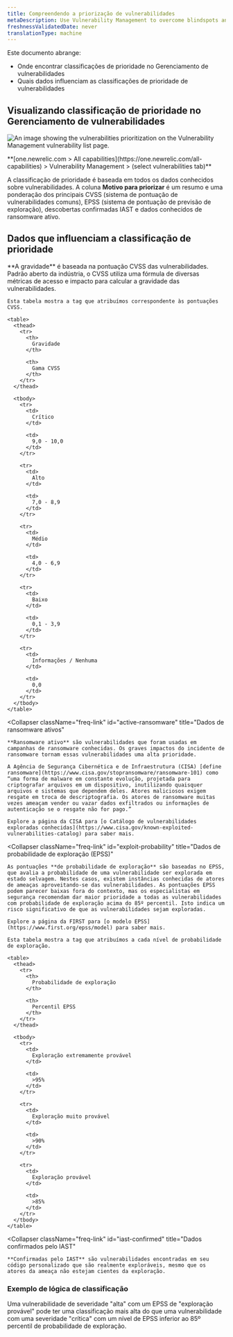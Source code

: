 ```yaml
---
title: Compreendendo a priorização de vulnerabilidades
metaDescription: Use Vulnerability Management to overcome blindspots and assign remediation to developers as a security team.
freshnessValidatedDate: never
translationType: machine
---
```



Este documento abrange:

* Onde encontrar classificações de prioridade no Gerenciamento de vulnerabilidades
* Quais dados influenciam as classificações de prioridade de vulnerabilidades

## Visualizando classificação de prioridade no Gerenciamento de vulnerabilidades

<img
  title="Vulnerability Management prioritization"
  alt="An image showing the vulnerabilities prioritization on the Vulnerability Management vulnerability list page."
  src={vmPriority}
/>

<figcaption>
  <DoNotTranslate>
    **[one.newrelic.com > All capabilities](https://one.newrelic.com/all-capabilities) > Vulnerability Management > (select vulnerabilities tab)**
  </DoNotTranslate>
</figcaption>

A classificação de prioridade é baseada em todos os dados conhecidos sobre vulnerabilidades. A coluna **Motivo para priorizar** é um resumo e uma ponderação dos principais CVSS (sistema de pontuação de vulnerabilidades comuns), EPSS (sistema de pontuação de previsão de exploração), descobertas confirmadas IAST e dados conhecidos de ransomware ativo.

## Dados que influenciam a classificação de prioridade

<CollapserGroup>
  <Collapser
    className="freq-link"
    id="severity"
    title="Dados de gravidade"
  >
    **A gravidade** é baseada na pontuação CVSS das vulnerabilidades. Padrão aberto da indústria, o CVSS utiliza uma fórmula de diversas métricas de acesso e impacto para calcular a gravidade das vulnerabilidades.

    Esta tabela mostra a tag que atribuímos correspondente às pontuações CVSS.
    
    <table>
      <thead>
        <tr>
          <th>
            Gravidade
          </th>

          <th>
            Gama CVSS
          </th>
        </tr>
      </thead>

      <tbody>
        <tr>
          <td>
            Crítico
          </td>

          <td>
            9,0 - 10,0
          </td>
        </tr>

        <tr>
          <td>
            Alto
          </td>

          <td>
            7,0 - 8,9
          </td>
        </tr>

        <tr>
          <td>
            Médio
          </td>

          <td>
            4,0 - 6,9
          </td>
        </tr>

        <tr>
          <td>
            Baixo
          </td>

          <td>
            0,1 - 3,9
          </td>
        </tr>

        <tr>
          <td>
            Informações / Nenhuma
          </td>

          <td>
            0,0
          </td>
        </tr>
      </tbody>
    </table>
  </Collapser>

  <Collapser
    className="freq-link"
    id="active-ransomware"
    title="Dados de ransomware ativos"
  >
    **Ransomware ativo** são vulnerabilidades que foram usadas em campanhas de ransomware conhecidas. Os graves impactos do incidente de ransomware tornam essas vulnerabilidades uma alta prioridade.

    A Agência de Segurança Cibernética e de Infraestrutura (CISA) [define ransomware](https://www.cisa.gov/stopransomware/ransomware-101) como “uma forma de malware em constante evolução, projetada para criptografar arquivos em um dispositivo, inutilizando quaisquer arquivos e sistemas que dependem deles. Atores maliciosos exigem resgate em troca de descriptografia. Os atores de ransomware muitas vezes ameaçam vender ou vazar dados exfiltrados ou informações de autenticação se o resgate não for pago.”

    Explore a página da CISA para [o Catálogo de vulnerabilidades exploradas conhecidas](https://www.cisa.gov/known-exploited-vulnerabilities-catalog) para saber mais.
  </Collapser>

  <Collapser
    className="freq-link"
    id="exploit-probability"
    title="Dados de probabilidade de exploração (EPSS)"
  >
    As pontuações **de probabilidade de exploração** são baseadas no EPSS, que avalia a probabilidade de uma vulnerabilidade ser explorada em estado selvagem. Nestes casos, existem instâncias conhecidas de atores de ameaças aproveitando-se das vulnerabilidades. As pontuações EPSS podem parecer baixas fora do contexto, mas os especialistas em segurança recomendam dar maior prioridade a todas as vulnerabilidades com probabilidade de exploração acima do 85º percentil. Isto indica um risco significativo de que as vulnerabilidades sejam exploradas.

    Explore a página da FIRST para [o modelo EPSS](https://www.first.org/epss/model) para saber mais.

    Esta tabela mostra a tag que atribuímos a cada nível de probabilidade de exploração.
    
    <table>
      <thead>
        <tr>
          <th>
            Probabilidade de exploração
          </th>

          <th>
            Percentil EPSS
          </th>
        </tr>
      </thead>

      <tbody>
        <tr>
          <td>
            Exploração extremamente provável
          </td>

          <td>
            >95%
          </td>
        </tr>

        <tr>
          <td>
            Exploração muito provável
          </td>

          <td>
            >90%
          </td>
        </tr>

        <tr>
          <td>
            Exploração provável
          </td>

          <td>
            >85%
          </td>
        </tr>
      </tbody>
    </table>
  </Collapser>

  <Collapser
    className="freq-link"
    id="iast-confirmed"
    title="Dados confirmados pelo IAST"
  >
    **Confirmadas pelo IAST** são vulnerabilidades encontradas em seu código personalizado que são realmente exploráveis, mesmo que os atores da ameaça não estejam cientes da exploração.
  </Collapser>
</CollapserGroup>

### Exemplo de lógica de classificação

Uma vulnerabilidade de severidade "alta" com um EPSS de "exploração provável" pode ter uma classificação mais alta do que uma vulnerabilidade com uma severidade "crítica" com um nível de EPSS inferior ao 85º percentil de probabilidade de exploração.